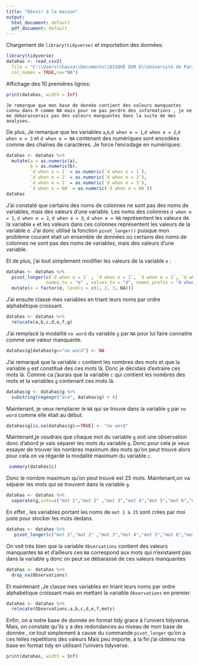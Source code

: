 ---
title: "Dévoir à la maison"
output:
  html_document: default
  pdf_document: default
---

Chargement de `library(tidyverse)` et importation des données:

```{r, message = FALSE}
library(tidyverse)
datahas <- read_csv2( 
  file = "C:\\Users\\hassa\\Documents\\DISQUE DUR D\\Université de Paris\\M1 IMB Semestre 1\\Analyse des données\\DM_2021.csv",
  col_names = TRUE,na="NA")
```
Affichage des 10 premières lignes:
```{r}
print(datahas, width = Inf)
```
`Je remarque que mon base de donnée contient des valeurs manquantes connu dans R comme NA mais pour ne pas perdre des informations , je ne me debarasserais pas des valeurs manquantes dans la suite de mes analyses.`


De plus, Je remarque que les variables `a`,`b`,`d when e = 1`,`d when e = 2`,`d when e = 3` et `d when e = NA`  contenant des numériques sont encodées comme des chaînes de caractères. Je force l'encodage en numériques:

```{r}
datahas <- datahas %>%
  mutate(a = as.numeric(a),
         b = as.numeric(b),
         `d when e = 1` = as.numeric(`d when e = 1`),
         `d when e = 2` = as.numeric(`d when e = 2`),
         `d when e = 3` = as.numeric(`d when e = 3`),
         `d when e = NA` = as.numeric(`d when e = NA`))
datahas
```

J'ai constaté que  certains des noms de colonnes ne sont pas des noms de variables, mais des valeurs d'une variable. Les noms des colonnes `d when e = 1`, `d when e = 2`, `d when e = 3`, `d when e = NA` représentent les valeurs de la variable `e` et les valeurs dans ces colonnes représentent les valeurs de la variable `d`. J'ai donc utilisé la fonction `pivot_longer()` puisque mon problème courant etait un ensemble de données où certains des noms de colonnes ne sont pas des noms de variables, mais des valeurs d'une variable. 

Et de plus, j'ai tout simplement modifier les valeurs de la variable `e` :


```{r}
datahas <- datahas %>% 
  pivot_longer(c(`d when e = 1` , `d when e = 2`, `d when e = 3`, `d when e = NA`) , 
               names_to = "e" , values_to = "d", names_prefix = "d when e = ") %>%
  mutate(e = factor(e, levels = c(1, 2, 3, NA)))
```

J'ai ensuite classé mes variables en triant leurs noms par ordre alphabétique croissant.

```{r}
datahas <- datahas %>% 
  relocate(a,b,c,d,e,f,g)
```

J'ai remplacé la modalité `no word` du variable `g` par `NA` pour lui faire connaitre comme une valeur manquante.

```{r}
datahas$g[datahas$g=="no word"] <- NA
```

J'ai remarqué que la variable `c` contient les nombres des mots et que la variable `g` est constitué des ces mots là.
Donc je décidais d'extraire ces mots là.
Comme ca j'aurais que la variable `c` qui contient les nombres des mots et la variables `g` contenant ces mots là.

```{r}
datahas$g <- datahas$g %>%
  substring(regexpr("are", datahas$g) + 4)
```
Maintenant, je veux remplacer le `NA` qui se trouve dans la variable `g` par `no word` comme elle était au début.
```{r}
datahas$g[is.na(datahas$g)==TRUE] <- "no word"
```

Maintenant,je voudrais que chaque mot du variable `g` soit une observation donc d'abord je vais séparer les mots du variable `g`.
Donc pour cela je veux essayer de trouver les nombres maximum des mots qu'on peut trouvé alors pour cela on va régardé la modalité maximum du variable `c`.

```{r}
 summary(datahas$c)
```
Donc le nombre maximum qu'on peut trouvé est 25 mots.
Maintenant,on va séparer les mots qui se trouvent dans la variable `g`.

```{r,warning=FALSE}
datahas <- datahas %>%
  separate(g,into=c("mot 1","mot 2" ,"mot 3","mot 4","mot 5","mot 6","mot 7","mot 8","mot 9","mot 10","mot 11","mot 12","mot 13","mot 14","mot 15","mot 16","mot 17","mot 18","mot 19","mot 20","mot 21","mot 22","mot 23","mot 24","mot 25"),sep=",")
```
En effet , les variables portant les noms de `mot 1 à 25` sont crées par moi juste pour stocker les mots dedans.


```{r}
datahas <- datahas %>%
   pivot_longer(c("mot 1","mot 2" ,"mot 3","mot 4","mot 5","mot 6","mot 7","mot 8","mot 9","mot 10","mot 11","mot 12","mot 13","mot 14","mot 15","mot 16","mot 17","mot 18","mot 19","mot 20","mot 21","mot 22","mot 23","mot 24","mot 25") , names_to = "mots" , values_to = "Observations")
```

On voit très bien que la variable `Observations` contient des valeurs manquantes `NA` et d'ailleurs ces `NA` correspond aux mots qui n'existaient pas dans la variable `g` donc on peut se débarassé de ces valeurs manquantes 

```{r}
datahas <- datahas %>%
  drop_na(Observations)
```
Et maintenant ,Je classe mes variables en triant leurs noms par ordre alphabétique croissant mais en mettant la variable `Observations` en premier.

```{r}
datahas <- datahas %>% 
  relocate(Observations,a,b,c,d,e,f,mots)
```

Enfin, on a notre base de donnée en format tidy grace à l'univers tidyverse. Mais, on constate qu'ils y a des redondances au niveau de mon base de donnée , ce tout simplement à cause du commande `pivot_longer` qu'on a ces telles repetitions des valeurs Mais peu importe, à la fin j'ai obtenu ma base en format tidy en utilisant l'univers tidyverse.

```{r}
print(datahas, width = Inf)
```



